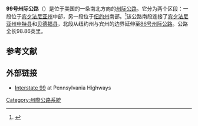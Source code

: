 '''99号州际公路'''（{{lang-en|'''Interstate 99'''}}）是位于美国的一条南北方向的[[州际公路系统|州际公路]]。它分为两个区段：一段位于[[宾夕法尼亚州|宾夕法尼亚州]]中部，另一段位于[[纽约州|纽约州]]南部。<ref name=I99NY>{{cite news |author= [Staff writer] |title= Corning Area Now Has 2 Interstates: US 15 Designated I-99 to Pa. Border |url= http://www.stargazette.com/article/20140627/NEWS01/306270011/Corning-area-now-has-2-interstates-U-S-15-designated-I-99-to-Pa-border |access-date= June 28, 2014 |work= Star-Gazette |date= June 28, 2014 |url-status= dead |archive-url= https://web.archive.org/web/20140715105338/http://www.stargazette.com/article/20140627/NEWS01/306270011/Corning-area-now-has-2-interstates-U-S-15-designated-I-99-to-Pa-border?nclick_check=1 |archive-date= July 15, 2014 }}</ref>该公路南段连接了[[宾夕法尼亚州|宾夕法尼亚州]][[申特县|申特县]]和[[贝德福县_(宾夕法尼亚州)|贝德福县]]，北段从纽约州与宾州的边界延伸至[[86号州际公路_(宾夕法尼亚州至纽约州)|86号州际公路]]。公路全长98.86英里。

== 参考文献 ==

<div class="references-small">
<references />
</div>

== 外部链接 ==
{{commons category|Interstate 99}}
*[http://www.pahighways.com/interstates/I99.html Interstate 99]{{Wayback|url=http://www.pahighways.com/interstates/I99.html |date=20150924063335 }} at Pennsylvania Highways
{{州際公路系統}}
[[Category:州際公路系統|Category:州際公路系統]]